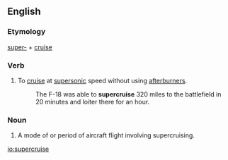==English==

===Etymology===
[[super-]] + [[cruise]]

===Verb===
{{en-verb|supercruis}}
# {{label|en|aeronautics}} To [[cruise]] at [[supersonic]] speed without using [[afterburners]].
#: The F-18 was able to '''supercruise''' 320 miles to the battlefield in 20 minutes and loiter there for an hour.

===Noun===
{{en-noun}}
# {{label|en|aeronautics}} A mode of or period of aircraft flight involving supercruising.

[[io:supercruise]]